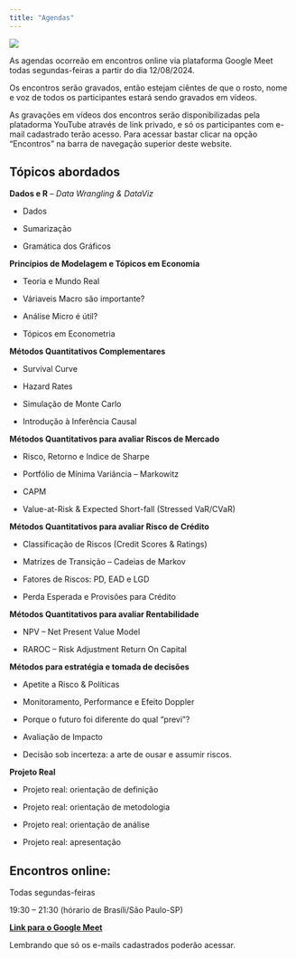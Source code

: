 ```yaml
---
title: "Agendas"
---
```


![](../img/date_picker_2780E3.svg){.hero}

As agendas ocorreão em encontros online via plataforma Google Meet todas segundas-feiras a partir do dia 12/08/2024. 

Os encontros serão gravados, então estejam ciêntes de que o rosto, nome e voz de todos os participantes estará sendo gravados em vídeos. 

As gravações em vídeos dos encontros serão disponibilizadas pela platadorma YouTube através de link privado, e só os participantes com e-mail cadastrado terão acesso. Para acessar bastar clicar na opção "Encontros" na barra de navegação superior deste website. 



## Tópicos abordados

**Dados e R** – *Data Wrangling & DataViz*

  -   Dados
  
  -   Sumarização
  
  -   Gramática dos Gráficos
  

**Princípios de Modelagem e Tópicos em Economia**

  - Teoria e Mundo Real
  
  - Váriaveis Macro são importante? 
  
  - Análise Micro é útil?
  
  - Tópicos em Econometria
  
  
**Métodos Quantitativos Complementares**

  - Survival Curve
  
  - Hazard Rates
  
  - Simulação de Monte Carlo
  
  - Introdução à Inferência Causal
  
  
**Métodos Quantitativos para avaliar Riscos de Mercado**

  - Risco, Retorno e Indice de Sharpe
  
  - Portfólio de Mínima Variância – Markowitz
  
  - CAPM
  
  - Value-at-Risk & Expected Short-fall (Stressed VaR/CVaR) 
  
  
**Métodos Quantitativos para avaliar Risco de Crédito**

  - Classificação de Riscos (Credit Scores & Ratings) 
  
  - Matrizes de Transição – Cadeias de Markov
  
  - Fatores de Riscos: PD, EAD e LGD 
  
  - Perda Esperada e Provisões para Crédito
  

**Métodos Quantitativos para avaliar Rentabilidade**

  - NPV – Net Present Value Model
  
  - RAROC – Risk Adjustment Return On Capital 
  

**Métodos para estratégia e tomada de decisões**

  - Apetite a Risco & Políticas
  
  - Monitoramento, Performance e Efeito Doppler 
  
  - Porque o futuro foi diferente do qual “previ”? 
  
  - Avaliação de Impacto
  
  - Decisão sob incerteza: a arte de ousar e assumir riscos.
  
  
**Projeto Real**

  - Projeto real: orientação de definição
  
  - Projeto real: orientação de metodologia
  
  - Projeto real: orientação de análise
  
  - Projeto real: apresentação
  
  


## Encontros online:

Todas segundas-feiras

19:30 – 21:30 (hórario de Brasíli/São Paulo-SP)

[**Link para o Google Meet**](https://meet.google.com/etv-rxvx-jhf)
    

Lembrando que só os e-mails cadastrados poderão acessar. 


